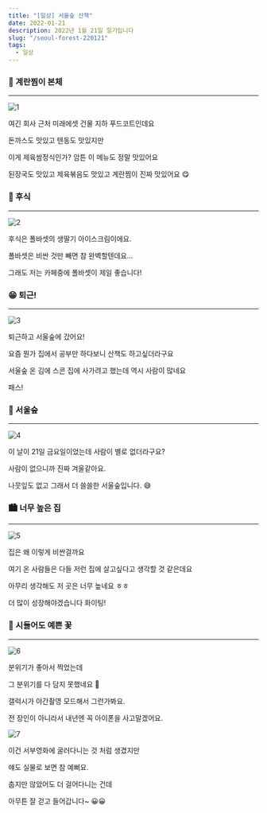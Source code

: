 ```yaml
---
title: "[일상] 서울숲 산책"
date: 2022-01-21
description: 2022년 1월 21일 일기입니다
slug: "/seoul-forest-220121"
tags:
  - 일상
---
```


### 🍳 계란찜이 본체
***
![1](./1.jpg)

여긴 회사 근처 미래에셋 건물 지하 푸드코트인데요

돈까스도 맛있고 텐동도 맛있지만

이게 제육쌈정식인가? 암튼 이 메뉴도 정말 맛있어요

된장국도 맛있고 제육볶음도 맛있고 계란찜이 진짜 맛있어요 😋

### 🍓 후식
***
![2](./2.jpg)

후식은 폴바셋의 생딸기 아이스크림이에요.

폴바셋은 비싼 것만 빼면 참 완벽할텐데요...

그래도 저는 카페중에 폴바셋이 제일 좋습니다!

### 😁 퇴근!
***
![3](./3.jpg)

퇴근하고 서울숲에 갔어요!

요즘 뭔가 집에서 공부만 하다보니 산책도 하고싶더라구요

서울숲 온 김에 스콘 집에 사가려고 했는데 역시 사람이 많네요

패스!

### 🌳 서울숲
***
![4](./4.jpg)

이 날이 21일 금요일이었는데 사람이 별로 없더라구요?

사람이 없으니까 진짜 겨울같아요.

나뭇잎도 없고 그래서 더 쓸쓸한 서울숲입니다. 😅

### 🏙 너무 높은 집
***
![5](./5.jpg)

집은 왜 이렇게 비싼걸까요

여기 온 사람들은 다들 저런 집에 살고싶다고 생각할 것 같은데요

아무리 생각해도 저 곳은 너무 높네요 ㅎㅎ

더 많이 성장해야겠습니다 화이팅!

### 🍃 시들어도 예쁜 꽃
***
![6](./6.jpg)

분위기가 좋아서 찍었는데

그 분위기를 다 담지 못했네요 🤔

갤럭시가 야간촬영 모드해서 그런가봐요.

전 장인이 아니라서 내년엔 꼭 아이폰을 사고말겠어요.

![7](./7.jpg)

이건 서부영화에 굴러다니는 것 처럼 생겼지만

얘도 실물로 보면 참 예뻐요.

춥지만 않았어도 더 걸어다니는 건데

아무튼 잘 걷고 들어갑니다~ 😀😀
